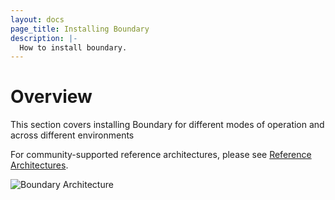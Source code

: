 ```yaml
---
layout: docs
page_title: Installing Boundary
description: |-
  How to install boundary.
---
```


# Overview

This section covers installing Boundary for different modes of operation and across different environments

For community-supported reference architectures, please see [Reference Architectures](/docs/oss/installing/reference-architectures).

![Boundary Architecture](/img/architecture-overview.png)